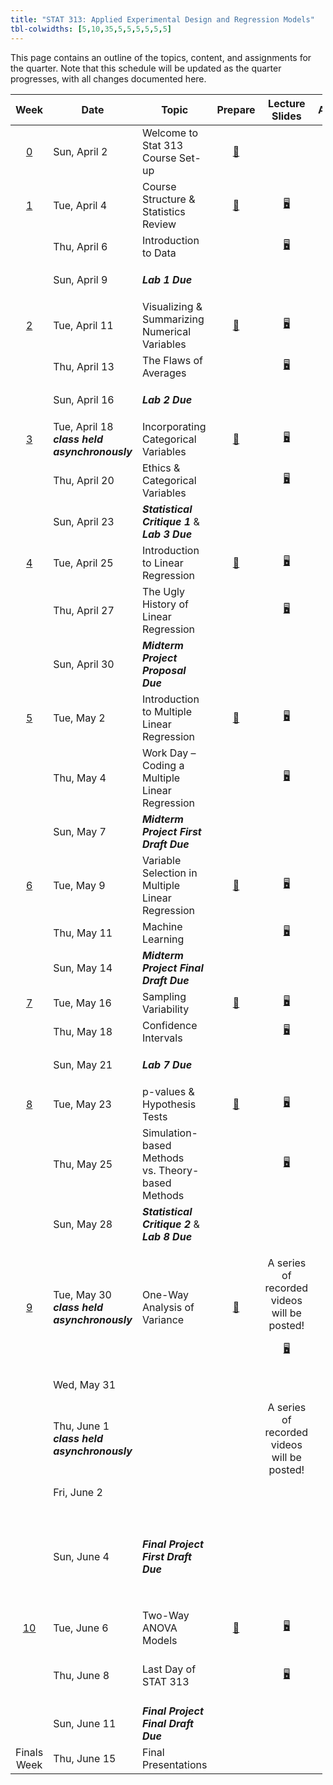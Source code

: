 ```yaml
---
title: "STAT 313: Applied Experimental Design and Regression Models"
tbl-colwidths: [5,10,35,5,5,5,5,5,5]
---
```


This page contains an outline of the topics, content, and assignments for the quarter. Note that this schedule will be updated as the quarter progresses, with all changes documented here.

::: column-screen-inset-right
+-------------------------+-----------------------------------------------+------------------------------------------------------+----------------------------------------------+---------------------------------------------------------------+-------------------------------------------------------------------------------------------------------------------------------------------------------------------------------------------------------------------------------------------------------------------------------------------------+--------------------------------------------------------------------------------------+---------------------------------------------------------------------------------------------------------------+---------------------------------------------------------------------------------------------------------------------------------------------------------------------+
| Week                    | Date                                          | Topic                                                | Prepare                                      | Lecture Slides                                                | Activity                                                                                                                                                                                                                                                                                        | Lab                                                                                  | Critique                                                                                                      | Project                                                                                                                                                             |
+:=======================:+===============================================+======================================================+:============================================:+:=============================================================:+:===============================================================================================================================================================================================================================================================================================:+:====================================================================================:+:=============================================================================================================:+:===================================================================================================================================================================:+
| [0](weeks/week-0.qmd)   | Sun, April 2                                  | Welcome to Stat 313 Course Set-up                    | [📖](weeks/week-0.qmd "Course Set-up")       |                                                               |                                                                                                                                                                                                                                                                                                 |                                                                                      |                                                                                                               |                                                                                                                                                                     |
+-------------------------+-----------------------------------------------+------------------------------------------------------+----------------------------------------------+---------------------------------------------------------------+-------------------------------------------------------------------------------------------------------------------------------------------------------------------------------------------------------------------------------------------------------------------------------------------------+--------------------------------------------------------------------------------------+---------------------------------------------------------------------------------------------------------------+---------------------------------------------------------------------------------------------------------------------------------------------------------------------+
| [1](weeks/week-1.qmd)   | Tue, April 4                                  | Course Structure & Statistics Review                 | [📖](weeks/week-1.qmd "Week 1 Coursework")   | [🖥](slides/week1-day1.qmd "Week 1 Review Lecture Slides")     |                                                                                                                                                                                                                                                                                                 |                                                                                      |                                                                                                               |                                                                                                                                                                     |
+-------------------------+-----------------------------------------------+------------------------------------------------------+----------------------------------------------+---------------------------------------------------------------+-------------------------------------------------------------------------------------------------------------------------------------------------------------------------------------------------------------------------------------------------------------------------------------------------+--------------------------------------------------------------------------------------+---------------------------------------------------------------------------------------------------------------+---------------------------------------------------------------------------------------------------------------------------------------------------------------------+
|                         | Thu, April 6                                  | Introduction to Data                                 |                                              | [🖥](slides/week1-day2.qmd "Week 1 Review Lab Slides")         |                                                                                                                                                                                                                                                                                                 | [💻](labs/lab-1.qmd "Lab 1")                                                         |                                                                                                               |                                                                                                                                                                     |
+-------------------------+-----------------------------------------------+------------------------------------------------------+----------------------------------------------+---------------------------------------------------------------+-------------------------------------------------------------------------------------------------------------------------------------------------------------------------------------------------------------------------------------------------------------------------------------------------+--------------------------------------------------------------------------------------+---------------------------------------------------------------------------------------------------------------+---------------------------------------------------------------------------------------------------------------------------------------------------------------------+
|                         | Sun, April 9                                  | ***Lab 1 Due***                                      |                                              |                                                               |                                                                                                                                                                                                                                                                                                 | [💻](labs/lab-1.qmd "Lab 1") </br> [🗝](https://canvas.calpoly.edu "Cal Poly Canvas") |                                                                                                               |                                                                                                                                                                     |
+-------------------------+-----------------------------------------------+------------------------------------------------------+----------------------------------------------+---------------------------------------------------------------+-------------------------------------------------------------------------------------------------------------------------------------------------------------------------------------------------------------------------------------------------------------------------------------------------+--------------------------------------------------------------------------------------+---------------------------------------------------------------------------------------------------------------+---------------------------------------------------------------------------------------------------------------------------------------------------------------------+
| [2](weeks/week-2.qmd)   | Tue, April 11                                 | Visualizing & Summarizing Numerical Variables        | [📖](weeks/week-2.qmd "Week 2 Coursework")   | [🖥](slides/week2-day1.qmd "Week 2 Review Lecture Slides")     |                                                                                                                                                                                                                                                                                                 |                                                                                      |                                                                                                               |                                                                                                                                                                     |
+-------------------------+-----------------------------------------------+------------------------------------------------------+----------------------------------------------+---------------------------------------------------------------+-------------------------------------------------------------------------------------------------------------------------------------------------------------------------------------------------------------------------------------------------------------------------------------------------+--------------------------------------------------------------------------------------+---------------------------------------------------------------------------------------------------------------+---------------------------------------------------------------------------------------------------------------------------------------------------------------------+
|                         | Thu, April 13                                 | The Flaws of Averages                                |                                              | [🖥](slides/week2-day2.qmd "Week 2 Review Lab Slides")         |                                                                                                                                                                                                                                                                                                 | [💻](labs/lab-2.qmd "Lab 2")                                                         |                                                                                                               |                                                                                                                                                                     |
+-------------------------+-----------------------------------------------+------------------------------------------------------+----------------------------------------------+---------------------------------------------------------------+-------------------------------------------------------------------------------------------------------------------------------------------------------------------------------------------------------------------------------------------------------------------------------------------------+--------------------------------------------------------------------------------------+---------------------------------------------------------------------------------------------------------------+---------------------------------------------------------------------------------------------------------------------------------------------------------------------+
|                         | Sun, April 16                                 | ***Lab 2 Due***                                      |                                              |                                                               |                                                                                                                                                                                                                                                                                                 | [💻](labs/lab-2.qmd "Lab 1") </br> [🗝](https://canvas.calpoly.edu "Cal Poly Canvas") |                                                                                                               |                                                                                                                                                                     |
+-------------------------+-----------------------------------------------+------------------------------------------------------+----------------------------------------------+---------------------------------------------------------------+-------------------------------------------------------------------------------------------------------------------------------------------------------------------------------------------------------------------------------------------------------------------------------------------------+--------------------------------------------------------------------------------------+---------------------------------------------------------------------------------------------------------------+---------------------------------------------------------------------------------------------------------------------------------------------------------------------+
| [3](weeks/week-3.qmd)   | Tue, April 18 ***class held asynchronously*** | Incorporating Categorical Variables                  | [📖](weeks/week-3.qmd "Week 3 Courswork")    | [🖥](slides/week3-day1-alt.qmd "Week 3 Review Lecture Slides") |                                                                                                                                                                                                                                                                                                 |                                                                                      |                                                                                                               |                                                                                                                                                                     |
+-------------------------+-----------------------------------------------+------------------------------------------------------+----------------------------------------------+---------------------------------------------------------------+-------------------------------------------------------------------------------------------------------------------------------------------------------------------------------------------------------------------------------------------------------------------------------------------------+--------------------------------------------------------------------------------------+---------------------------------------------------------------------------------------------------------------+---------------------------------------------------------------------------------------------------------------------------------------------------------------------+
|                         | Thu, April 20                                 | Ethics & Categorical Variables                       |                                              | [🖥](slides/week3-day2-alt.qmd "Week 3 Review Lab Slides")     |                                                                                                                                                                                                                                                                                                 | [💻](labs/lab-3.qmd "Lab 3")                                                         | [✍](critique/critique-1.qmd "Statistical Critique 1")                                                         |                                                                                                                                                                     |
+-------------------------+-----------------------------------------------+------------------------------------------------------+----------------------------------------------+---------------------------------------------------------------+-------------------------------------------------------------------------------------------------------------------------------------------------------------------------------------------------------------------------------------------------------------------------------------------------+--------------------------------------------------------------------------------------+---------------------------------------------------------------------------------------------------------------+---------------------------------------------------------------------------------------------------------------------------------------------------------------------+
|                         | Sun, April 23                                 | ***Statistical Critique 1*** & </br> ***Lab 3 Due*** |                                              |                                                               |                                                                                                                                                                                                                                                                                                 | [💻](labs/lab-1.qmd "Lab 1") </br> [🗝](https://canvas.calpoly.edu "Cal Poly Canvas") | [✍](critique/critique-1.qmd "Statistical Critique 1") </br> [🗝](https://canvas.calpoly.edu "Cal Poly Canvas") |                                                                                                                                                                     |
+-------------------------+-----------------------------------------------+------------------------------------------------------+----------------------------------------------+---------------------------------------------------------------+-------------------------------------------------------------------------------------------------------------------------------------------------------------------------------------------------------------------------------------------------------------------------------------------------+--------------------------------------------------------------------------------------+---------------------------------------------------------------------------------------------------------------+---------------------------------------------------------------------------------------------------------------------------------------------------------------------+
| [4](weeks/week-4.qmd)   | Tue, April 25                                 | Introduction to Linear Regression                    | [📖](weeks/week-4.qmd "Week 4 Coursework")   | [🖥](slides/week4-day1.qmd "Week 4 Review Lecture Slides")     |                                                                                                                                                                                                                                                                                                 |                                                                                      |                                                                                                               |                                                                                                                                                                     |
+-------------------------+-----------------------------------------------+------------------------------------------------------+----------------------------------------------+---------------------------------------------------------------+-------------------------------------------------------------------------------------------------------------------------------------------------------------------------------------------------------------------------------------------------------------------------------------------------+--------------------------------------------------------------------------------------+---------------------------------------------------------------------------------------------------------------+---------------------------------------------------------------------------------------------------------------------------------------------------------------------+
|                         | Thu, April 27                                 | The Ugly History of Linear Regression                |                                              | [🖥](slides/week4-day2.qmd "Week 4 Review Lab Slides")         |                                                                                                                                                                                                                                                                                                 | [💻](labs/lab-4.qmd "Lab 4")                                                         |                                                                                                               | [📁](project/midterm-proposal.qmd "Midterm Project Proposal")                                                                                                       |
+-------------------------+-----------------------------------------------+------------------------------------------------------+----------------------------------------------+---------------------------------------------------------------+-------------------------------------------------------------------------------------------------------------------------------------------------------------------------------------------------------------------------------------------------------------------------------------------------+--------------------------------------------------------------------------------------+---------------------------------------------------------------------------------------------------------------+---------------------------------------------------------------------------------------------------------------------------------------------------------------------+
|                         | Sun, April 30                                 | ***Midterm Project Proposal Due***                   |                                              |                                                               |                                                                                                                                                                                                                                                                                                 |                                                                                      |                                                                                                               | [📁](project/midterm-proposal.qmd "Midterm Project Proposal") </br> [🗝](https://canvas.calpoly.edu "Cal Poly Canvas")                                               |
+-------------------------+-----------------------------------------------+------------------------------------------------------+----------------------------------------------+---------------------------------------------------------------+-------------------------------------------------------------------------------------------------------------------------------------------------------------------------------------------------------------------------------------------------------------------------------------------------+--------------------------------------------------------------------------------------+---------------------------------------------------------------------------------------------------------------+---------------------------------------------------------------------------------------------------------------------------------------------------------------------+
| [5](weeks/week-5.qmd)   | Tue, May 2                                    | Introduction to Multiple Linear Regression           | [📖](weeks/week-5.qmd "Week 5 Coursework")   | [🖥](slides/week5-day1.qmd "Week 5 Review Lecture Slides")     |                                                                                                                                                                                                                                                                                                 |                                                                                      |                                                                                                               |                                                                                                                                                                     |
+-------------------------+-----------------------------------------------+------------------------------------------------------+----------------------------------------------+---------------------------------------------------------------+-------------------------------------------------------------------------------------------------------------------------------------------------------------------------------------------------------------------------------------------------------------------------------------------------+--------------------------------------------------------------------------------------+---------------------------------------------------------------------------------------------------------------+---------------------------------------------------------------------------------------------------------------------------------------------------------------------+
|                         | Thu, May 4                                    | Work Day -- Coding a Multiple Linear Regression      |                                              | [🖥](slides/week5-day2.qmd "Midterm Project Warm-up Slides")   | [📋](activity/week-5-sample-selection.qmd "Sample Selection & Scope of Inference Activity")                                                                                                                                                                                                     |                                                                                      |                                                                                                               | [📁](project/midterm-project-directions.qmd "Midterm Project Instructions") </br> [✅](project/midterm-project-grading-rubric.qmd "Midterm Project Grading Rubric") |
+-------------------------+-----------------------------------------------+------------------------------------------------------+----------------------------------------------+---------------------------------------------------------------+-------------------------------------------------------------------------------------------------------------------------------------------------------------------------------------------------------------------------------------------------------------------------------------------------+--------------------------------------------------------------------------------------+---------------------------------------------------------------------------------------------------------------+---------------------------------------------------------------------------------------------------------------------------------------------------------------------+
|                         | Sun, May 7                                    | ***Midterm Project First Draft Due***                |                                              |                                                               |                                                                                                                                                                                                                                                                                                 |                                                                                      |                                                                                                               | [📁](project/midterm-project-directions.qmd "Midterm Project Instructions") </br> [🗝](https://canvas.calpoly.edu "Cal Poly Canvas")                                 |
+-------------------------+-----------------------------------------------+------------------------------------------------------+----------------------------------------------+---------------------------------------------------------------+-------------------------------------------------------------------------------------------------------------------------------------------------------------------------------------------------------------------------------------------------------------------------------------------------+--------------------------------------------------------------------------------------+---------------------------------------------------------------------------------------------------------------+---------------------------------------------------------------------------------------------------------------------------------------------------------------------+
| [6](weeks/week-6.qmd)   | Tue, May 9                                    | Variable Selection in Multiple Linear Regression     | [📖](weeks/week-6.qmd "Week 6 Coursework")   | [🖥](slides/week6-day1.qmd "Week 6 Review Lecture Slides")     | [📋](activity/week-6-model-selection.qmd "Model Selection Activity")                                                                                                                                                                                                                            |                                                                                      |                                                                                                               |                                                                                                                                                                     |
+-------------------------+-----------------------------------------------+------------------------------------------------------+----------------------------------------------+---------------------------------------------------------------+-------------------------------------------------------------------------------------------------------------------------------------------------------------------------------------------------------------------------------------------------------------------------------------------------+--------------------------------------------------------------------------------------+---------------------------------------------------------------------------------------------------------------+---------------------------------------------------------------------------------------------------------------------------------------------------------------------+
|                         | Thu, May 11                                   | Machine Learning                                     |                                              | [🖥](slides/week6-day2.qmd "Week 6 Lab Review Slides")         |                                                                                                                                                                                                                                                                                                 | [💻](labs/lab-6.qmd "Lab 6")                                                         |                                                                                                               |                                                                                                                                                                     |
+-------------------------+-----------------------------------------------+------------------------------------------------------+----------------------------------------------+---------------------------------------------------------------+-------------------------------------------------------------------------------------------------------------------------------------------------------------------------------------------------------------------------------------------------------------------------------------------------+--------------------------------------------------------------------------------------+---------------------------------------------------------------------------------------------------------------+---------------------------------------------------------------------------------------------------------------------------------------------------------------------+
|                         | Sun, May 14                                   | ***Midterm Project Final Draft Due***                |                                              |                                                               |                                                                                                                                                                                                                                                                                                 |                                                                                      |                                                                                                               | [📁](project/midterm-project-grading-rubric.qmd "Midterm Project Grading Rubric") </br> [🗝](https://canvas.calpoly.edu "Cal Poly Canvas")                           |
+-------------------------+-----------------------------------------------+------------------------------------------------------+----------------------------------------------+---------------------------------------------------------------+-------------------------------------------------------------------------------------------------------------------------------------------------------------------------------------------------------------------------------------------------------------------------------------------------+--------------------------------------------------------------------------------------+---------------------------------------------------------------------------------------------------------------+---------------------------------------------------------------------------------------------------------------------------------------------------------------------+
| [7](weeks/week-7.qmd)   | Tue, May 16                                   | Sampling Variability                                 | [📖](weeks/week-7.qmd "Week 7 Coursework")   | [🖥](slides/week7-day1.qmd "Week 7 Review Lecture Slides")     | [📋](activity/week-7-sampling-activity.qmd "Exploring Sampling Concepts")                                                                                                                                                                                                                       |                                                                                      |                                                                                                               |                                                                                                                                                                     |
+-------------------------+-----------------------------------------------+------------------------------------------------------+----------------------------------------------+---------------------------------------------------------------+-------------------------------------------------------------------------------------------------------------------------------------------------------------------------------------------------------------------------------------------------------------------------------------------------+--------------------------------------------------------------------------------------+---------------------------------------------------------------------------------------------------------------+---------------------------------------------------------------------------------------------------------------------------------------------------------------------+
|                         | Thu, May 18                                   | Confidence Intervals                                 |                                              | [🖥](slides/week7-day2.qmd "Week 7 Lab Review Slides")         | [📋](activity/week-7-bootstrap-activity.qmd "Exploring Bootstrap Concepts")                                                                                                                                                                                                                     | [💻](labs/lab-7.qmd "Lab 7")                                                         |                                                                                                               |                                                                                                                                                                     |
+-------------------------+-----------------------------------------------+------------------------------------------------------+----------------------------------------------+---------------------------------------------------------------+-------------------------------------------------------------------------------------------------------------------------------------------------------------------------------------------------------------------------------------------------------------------------------------------------+--------------------------------------------------------------------------------------+---------------------------------------------------------------------------------------------------------------+---------------------------------------------------------------------------------------------------------------------------------------------------------------------+
|                         | Sun, May 21                                   | ***Lab 7 Due***                                      |                                              |                                                               |                                                                                                                                                                                                                                                                                                 | [💻](labs/lab-7.qmd "Lab 7") </br> [🗝](https://canvas.calpoly.edu "Cal Poly Canvas") |                                                                                                               |                                                                                                                                                                     |
+-------------------------+-----------------------------------------------+------------------------------------------------------+----------------------------------------------+---------------------------------------------------------------+-------------------------------------------------------------------------------------------------------------------------------------------------------------------------------------------------------------------------------------------------------------------------------------------------+--------------------------------------------------------------------------------------+---------------------------------------------------------------------------------------------------------------+---------------------------------------------------------------------------------------------------------------------------------------------------------------------+
| [8](weeks/week-8.qmd)   | Tue, May 23                                   | p-values & Hypothesis Tests                          | [📖](weeks/week-8.qmd "Week 8 Coursework")   | [🖥](slides/week8-day1.qmd "Week 8 Review Lecture Slides")     |                                                                                                                                                                                                                                                                                                 |                                                                                      |                                                                                                               |                                                                                                                                                                     |
+-------------------------+-----------------------------------------------+------------------------------------------------------+----------------------------------------------+---------------------------------------------------------------+-------------------------------------------------------------------------------------------------------------------------------------------------------------------------------------------------------------------------------------------------------------------------------------------------+--------------------------------------------------------------------------------------+---------------------------------------------------------------------------------------------------------------+---------------------------------------------------------------------------------------------------------------------------------------------------------------------+
|                         | Thu, May 25                                   | Simulation-based Methods vs. Theory-based Methods    |                                              | [🖥](slides/week8-day2.qmd "Week 8 Lab Review Slides")         |                                                                                                                                                                                                                                                                                                 | [💻](labs/lab-8.qmd "Lab 8")                                                         | [✍](critique/critique-2.qmd "Statistical Critique 2")                                                         |                                                                                                                                                                     |
+-------------------------+-----------------------------------------------+------------------------------------------------------+----------------------------------------------+---------------------------------------------------------------+-------------------------------------------------------------------------------------------------------------------------------------------------------------------------------------------------------------------------------------------------------------------------------------------------+--------------------------------------------------------------------------------------+---------------------------------------------------------------------------------------------------------------+---------------------------------------------------------------------------------------------------------------------------------------------------------------------+
|                         | Sun, May 28                                   | ***Statistical Critique 2*** & </br> ***Lab 8 Due*** |                                              |                                                               |                                                                                                                                                                                                                                                                                                 | [💻](labs/lab-8.qmd "Lab 7") </br> [🗝](https://canvas.calpoly.edu "Cal Poly Canvas") | [✍](critique/critique-2.qmd "Statistical Critique 2") </br> [🗝](https://canvas.calpoly.edu "Cal Poly Canvas") |                                                                                                                                                                     |
+-------------------------+-----------------------------------------------+------------------------------------------------------+----------------------------------------------+---------------------------------------------------------------+-------------------------------------------------------------------------------------------------------------------------------------------------------------------------------------------------------------------------------------------------------------------------------------------------+--------------------------------------------------------------------------------------+---------------------------------------------------------------------------------------------------------------+---------------------------------------------------------------------------------------------------------------------------------------------------------------------+
| [9](weeks/week-9.qmd)   | Tue, May 30 ***class held asynchronously***   | One-Way Analysis of Variance                         | [📖](weeks/week-9.qmd "Week 9 Coursework")   | A series of recorded videos will be posted!                   |                                                                                                                                                                                                                                                                                                 |                                                                                      |                                                                                                               | [📁](project/final-project-directions.qmd) </br> Sections of the Final Project will be due throughout the week                                                      |
|                         |                                               |                                                      |                                              |                                                               |                                                                                                                                                                                                                                                                                                 |                                                                                      |                                                                                                               |                                                                                                                                                                     |
|                         |                                               |                                                      |                                              | [🖥](slides/week9-day1.qmd "Week 9 Review Slides")             |                                                                                                                                                                                                                                                                                                 |                                                                                      |                                                                                                               |                                                                                                                                                                     |
+-------------------------+-----------------------------------------------+------------------------------------------------------+----------------------------------------------+---------------------------------------------------------------+-------------------------------------------------------------------------------------------------------------------------------------------------------------------------------------------------------------------------------------------------------------------------------------------------+--------------------------------------------------------------------------------------+---------------------------------------------------------------------------------------------------------------+---------------------------------------------------------------------------------------------------------------------------------------------------------------------+
|                         | Wed, May 31                                   |                                                      |                                              |                                                               |                                                                                                                                                                                                                                                                                                 |                                                                                      |                                                                                                               | Introduction Due                                                                                                                                                    |
+-------------------------+-----------------------------------------------+------------------------------------------------------+----------------------------------------------+---------------------------------------------------------------+-------------------------------------------------------------------------------------------------------------------------------------------------------------------------------------------------------------------------------------------------------------------------------------------------+--------------------------------------------------------------------------------------+---------------------------------------------------------------------------------------------------------------+---------------------------------------------------------------------------------------------------------------------------------------------------------------------+
|                         | Thu, June 1 ***class held asynchronously***   |                                                      |                                              | A series of recorded videos will be posted!                   |                                                                                                                                                                                                                                                                                                 |                                                                                      |                                                                                                               |                                                                                                                                                                     |
+-------------------------+-----------------------------------------------+------------------------------------------------------+----------------------------------------------+---------------------------------------------------------------+-------------------------------------------------------------------------------------------------------------------------------------------------------------------------------------------------------------------------------------------------------------------------------------------------+--------------------------------------------------------------------------------------+---------------------------------------------------------------------------------------------------------------+---------------------------------------------------------------------------------------------------------------------------------------------------------------------+
|                         | Fri, June 2                                   |                                                      |                                              |                                                               |                                                                                                                                                                                                                                                                                                 |                                                                                      |                                                                                                               | Methods Due                                                                                                                                                         |
+-------------------------+-----------------------------------------------+------------------------------------------------------+----------------------------------------------+---------------------------------------------------------------+-------------------------------------------------------------------------------------------------------------------------------------------------------------------------------------------------------------------------------------------------------------------------------------------------+--------------------------------------------------------------------------------------+---------------------------------------------------------------------------------------------------------------+---------------------------------------------------------------------------------------------------------------------------------------------------------------------+
|                         | Sun, June 4                                   | ***Final Project First Draft Due***                  |                                              |                                                               |                                                                                                                                                                                                                                                                                                 |                                                                                      |                                                                                                               | Complete First Draft Due                                                                                                                                            |
|                         |                                               |                                                      |                                              |                                                               |                                                                                                                                                                                                                                                                                                 |                                                                                      |                                                                                                               |                                                                                                                                                                     |
|                         |                                               |                                                      |                                              |                                                               |                                                                                                                                                                                                                                                                                                 |                                                                                      |                                                                                                               | [📁](project/final-project-directions.qmd "Final Project Directions") </br> [🗝](https://canvas.calpoly.edu "Cal Poly Canvas")                                       |
+-------------------------+-----------------------------------------------+------------------------------------------------------+----------------------------------------------+---------------------------------------------------------------+-------------------------------------------------------------------------------------------------------------------------------------------------------------------------------------------------------------------------------------------------------------------------------------------------+--------------------------------------------------------------------------------------+---------------------------------------------------------------------------------------------------------------+---------------------------------------------------------------------------------------------------------------------------------------------------------------------+
| [10](weeks/week-10.qmd) | Tue, June 6                                   | Two-Way ANOVA Models                                 | [📖](weeks/week-10.qmd "Week 10 Coursework") | [🖥](slides/week10-day1.qmd "Week 10 Review Lecture Slides")   |                                                                                                                                                                                                                                                                                                 |                                                                                      |                                                                                                               |                                                                                                                                                                     |
+-------------------------+-----------------------------------------------+------------------------------------------------------+----------------------------------------------+---------------------------------------------------------------+-------------------------------------------------------------------------------------------------------------------------------------------------------------------------------------------------------------------------------------------------------------------------------------------------+--------------------------------------------------------------------------------------+---------------------------------------------------------------------------------------------------------------+---------------------------------------------------------------------------------------------------------------------------------------------------------------------+
|                         | Thu, June 8                                   | Last Day of STAT 313                                 |                                              | [🖥](slides/week10-day2.qmd "Week 10 Farewell Slides")         | [📋](project/final-project-help/assess_independence.qmd "Help on Assessing Independence") </br> [📋](project/final-project-help/twa-model-selection-process.qmd "Help on Model Selection Process") </br> [📋](project/final-project-help/no-gos.qmd "Things that don't belong in your report!") |                                                                                      |                                                                                                               | [📁](project/final-project-directions.qmd "Final Project Directions") </br> [✅](project/final-project-grading-rubric.qmd "Final Project Grading Rubric")           |
+-------------------------+-----------------------------------------------+------------------------------------------------------+----------------------------------------------+---------------------------------------------------------------+-------------------------------------------------------------------------------------------------------------------------------------------------------------------------------------------------------------------------------------------------------------------------------------------------+--------------------------------------------------------------------------------------+---------------------------------------------------------------------------------------------------------------+---------------------------------------------------------------------------------------------------------------------------------------------------------------------+
|                         | Sun, June 11                                  | ***Final Project Final Draft Due***                  |                                              |                                                               |                                                                                                                                                                                                                                                                                                 |                                                                                      |                                                                                                               | [📁](project/final-project-directions.qmd "Final Project Directions") </br> [🗝](https://canvas.calpoly.edu "Cal Poly Canvas")                                       |
+-------------------------+-----------------------------------------------+------------------------------------------------------+----------------------------------------------+---------------------------------------------------------------+-------------------------------------------------------------------------------------------------------------------------------------------------------------------------------------------------------------------------------------------------------------------------------------------------+--------------------------------------------------------------------------------------+---------------------------------------------------------------------------------------------------------------+---------------------------------------------------------------------------------------------------------------------------------------------------------------------+
| Finals Week             | Thu, June 15                                  | Final Presentations                                  |                                              |                                                               |                                                                                                                                                                                                                                                                                                 |                                                                                      |                                                                                                               | [📁](project/final-presentations/presentation-instructions.qmd "Final Presentation Instructions")                                                                   |
+-------------------------+-----------------------------------------------+------------------------------------------------------+----------------------------------------------+---------------------------------------------------------------+-------------------------------------------------------------------------------------------------------------------------------------------------------------------------------------------------------------------------------------------------------------------------------------------------+--------------------------------------------------------------------------------------+---------------------------------------------------------------------------------------------------------------+---------------------------------------------------------------------------------------------------------------------------------------------------------------------+
:::
